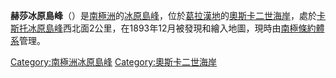 {{coord|65|9|S|59|59|W|source:GNIS|display=title}}

'''赫莎冰原島峰'''（{{lang-en|Hertha Nunatak}}）是[[南極洲|南極洲]]的[[冰原島峰|冰原島峰]]，位於[[葛拉漢地|葛拉漢地]]的[[奧斯卡二世海岸|奧斯卡二世海岸]]，處於[[卡斯托冰原島峰|卡斯托冰原島峰]]西北面2公里，在1893年12月被發現和繪入地圖，現時由[[南極條約體系|南極條約體系]]管理。

{{DEFAULTSORT:Hertha Nunatak}}
[[Category:南極洲冰原島峰|Category:南極洲冰原島峰]]
[[Category:奧斯卡二世海岸|Category:奧斯卡二世海岸]]


{{OscarIICoast-geo-stub}}